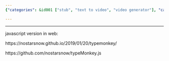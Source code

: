 ```yaml
---
{"categories": &id001 ["stub", "text to video", "video generator"], "category": "JavaScript", "date": "2022-05-31 04:33:45", "description": "TypeMonkey is a JavaScript-based solution that serves as an alternative to OSS (Open Scripting Standard), enabling users to modify existing code on web pages. It can be explored at nostarsnow.github.io/2019/01/20/typemonkey, and the project's code is available on GitHub at github.com/nostarsnow/typeMonkey.js.", "tags": *id001, "title": "Typemonkey 字说 Oss Alternative"}

---
```


------

javascript version in web:

https://nostarsnow.github.io/2019/01/20/typemonkey/

https://github.com/nostarsnow/typeMonkey.js

